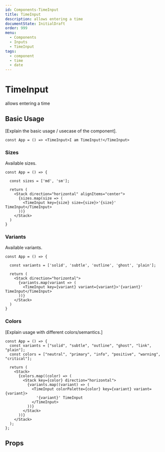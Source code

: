 ```yaml
---
id: Components-TimeInput
title: TimeInput
description: allows entering a time
documentState: InitialDraft
order: 999
menu:
  - Components
  - Inputs
  - TimeInput
tags:
  - component
  - time
  - date
---
```


# TimeInput

allows entering a time

## Basic Usage

[Explain the basic usage / usecase of the component].

```jsx-live
const App = () => <TimeInput>I am TimeInput!</TimeInput>
```


### Sizes

Available sizes.

```jsx-live
const App = () => {

  const sizes = ['md', 'sm'];

  return (
    <Stack direction="horizontal" alignItems="center">
      {sizes.map(size => (
        <TimeInput key={size} size={size}>'{size}' TimeInput</TimeInput>
      ))}
    </Stack>
  )
}
```

### Variants

Available variants.

```jsx-live
const App = () => {

  const variants = ['solid', 'subtle', 'outline', 'ghost', 'plain'];

  return (
    <Stack direction="horizontal">
      {variants.map(variant => (
        <TimeInput key={variant} variant={variant}>'{variant}' TimeInput</TimeInput>
      ))}
    </Stack>
  )
}
```

### Colors

[Explain usage with different colors/semantics.]

```jsx-live
const App = () => {
  const variants = ["solid", "subtle", "outline", "ghost", "link", "plain"];
  const colors = ["neutral", "primary", "info", "positive", "warning", "critical"];

  return (
    <Stack>
      {colors.map((color) => (
        <Stack key={color} direction="horizontal">
          {variants.map((variant) => (
            <TimeInput colorPalette={color} key={variant} variant={variant}>
              '{variant}' TimeInput
            </TimeInput>
          ))}
        </Stack>
      ))}
    </Stack>
  );
};
```

## Props

<PropTable id="TimeInput" />
